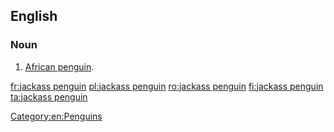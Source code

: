==English==

===Noun===
{{en-noun}}

# [[African penguin]].

[[Category:en:Penguins]]

[[fr:jackass penguin]]
[[pl:jackass penguin]]
[[ro:jackass penguin]]
[[fi:jackass penguin]]
[[ta:jackass penguin]]